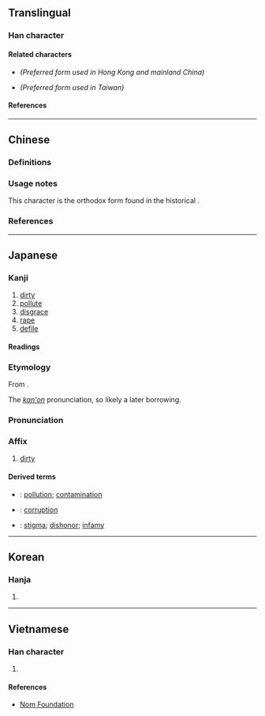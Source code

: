 {{also|污|汙}}
{{character info}}
==Translingual==
{{stroke order|type=janimate}}

===Han character===
{{Han char|rn=85|rad=水|as=03|sn=6|four=31127|canj=EMJS|ids=⿰氵亐}}

====Related characters====
* {{l|mul|[[污]]}} ''(Preferred form used in Hong Kong and mainland China)''
* {{l|mul|[[汙]]}} ''(Preferred form used in Taiwan)''

====References====
{{Han ref|kx=0605.150|dkj=17133|dj=0999.060|hdz=31551.020|uh=6C5A}}

----

==Chinese==

===Definitions===
{{zh-see|污}}

===Usage notes===
This character is the orthodox form found in the historical {{w|Kangxi Dictionary}}.

===References===
{{R:twedu|B02012-002#37}}

----

==Japanese==

===Kanji===
{{ja-kanji|grade=c|rs=水03}}

# [[dirty]]
# [[pollute]]
# [[disgrace]]
# [[rape]]
# [[defile]]

====Readings====
{{ja-readings
|goon=う
|kanon=お<を
|kun=けが-す, けが-れる, よご-す, きたな-い, よご-れる, けが-らわし.い
}}

===Etymology===
{{ja-kanjitab|お|yomi=kanon}}
From {{der|ja|ltc|sort=お|污|tr=ʔuoH}}.

The ''[[漢音#Japanese|kan'on]]'' pronunciation, so likely a later borrowing.

===Pronunciation===
{{ja-pron|お|y=kanon}}

===Affix===
{{ja-pos|affix|お|hhira=を}}

# [[dirty]]

====Derived terms====
{{der-top}}
* {{ja-r|汚%染|お%せん}}: [[pollution]]; [[contamination]]
* {{ja-r|汚%職|お%しょく}}: {{lb|ja|politics}} [[corruption]]
* {{ja-r|汚%名|お%めい}}: [[stigma]]; [[dishonor]]; [[infamy]]
{{der-bottom}}

----

==Korean==

===Hanja===
{{ko-hanja|hangeul=오|eumhun=|rv=o|mr=o|y=o}}

# {{rfdef|ko|sort=水03}}

----

==Vietnamese==

===Han character===
{{vi-hantu|rs=水03|[[ô]], [[ố]]}}

# {{rfdef|vi|sort=水03}}

====References====
* [http://nomfoundation.org/common/nom_details.php?codepoint=6C5A Nom Foundation]
